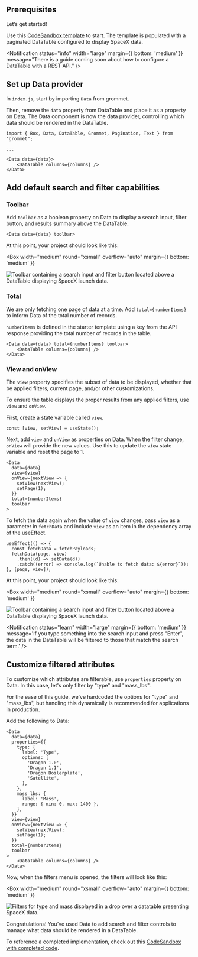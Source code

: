
## Prerequisites

Let’s get started!

Use this [CodeSandbox template](https://codesandbox.io/s/how-to-add-search-and-filter-to-datatable-with-data-7gxmcy?file=/index.js) to start. The template is populated with a paginated DataTable configured to display SpaceX data.

<Notification
  status="info"
  width="large"
  margin={{ bottom: 'medium' }}
  message="There is a guide coming soon about how to configure a DataTable with a REST API."
/>

## Set up Data provider

In `index.js`, start by importing `Data` from grommet.

Then, remove the `data` property from DataTable and place it as a property on Data. The Data component is now the data provider, controlling which data should be rendered in the DataTable.

```
import { Box, Data, DataTable, Grommet, Pagination, Text } from "grommet";

...

<Data data={data}>
    <DataTable columns={columns} />
</Data>
```

## Add default search and filter capabilities

### Toolbar

Add `toolbar` as a boolean property on Data to display a search input, filter button, and results summary above the DataTable.

```
<Data data={data} toolbar>
```

At this point, your project should look like this:

<Box
  width="medium"
  round="xsmall"
  overflow="auto"
  margin={{ bottom: 'medium' }}
>
  <Image
    src="/learnImages/data-simple-toolbar.png"
    alt="Toolbar containing a search input and filter button located above a DataTable displaying SpaceX launch data."
    fit="contain"
  />
</Box>

### Total

We are only fetching one page of data at a time. Add `total={numberItems}` to inform Data of the total number of records.

`numberItems` is defined in the starter template using a key from the API response providing the total number of records in the table.

```
<Data data={data} total={numberItems} toolbar>
    <DataTable columns={columns} />
</Data>
```

### View and onView

The `view` property specifies the subset of data to be displayed, whether that be applied filters, current page, and/or other customizations.

To ensure the table displays the proper results from any applied filters, use `view` and `onView`.

First, create a state variable called `view`.

```
const [view, setView] = useState();
```

Next, add `view` and `onView` as properties on Data. When the filter change, `onView` will provide the new values. Use this to update the `view` state variable and reset the page to 1.

```
<Data
  data={data}
  view={view}
  onView={nextView => {
    setView(nextView);
    setPage(1);
  }}
  total={numberItems}
  toolbar
>
```

To fetch the data again when the value of `view` changes, pass `view` as a parameter in `fetchData` and include `view` as an item in the dependency array of the useEffect.

```
useEffect(() => {
  const fetchData = fetchPayloads;
  fetchData(page, view)
    .then((d) => setData(d))
    .catch((error) => console.log(`Unable to fetch data: ${error}`));
}, [page, view]);
```

At this point, your project should look like this:

<Box
  width="medium"
  round="xsmall"
  overflow="auto"
  margin={{ bottom: 'medium' }}
>
  <Image
    src="/learnImages/data-simple-toolbar.png"
    alt="Toolbar containing a search input and filter button located above a DataTable displaying SpaceX launch data."
    fit="contain"
  />
</Box>

<Notification
  status="learn"
  width="large"
  margin={{ bottom: 'medium' }}
  message='If you type something into the search input and press "Enter", the data in the DataTable will be filtered to those that match the search term.'
/>

<Notification
  status="learn"
  width="large"
  message="If you click on the filter button, Data has populated the filters to include all of the data attributes. The input type (Select, CheckBoxGroup, etc.) is determined based on the type of data and amount of results for that attribute."
/>

## Customize filtered attributes

To customize which attributes are filterable, use `properties` property on Data. In this case, let's only filter by "type" and "mass_lbs".

For the ease of this guide, we've hardcoded the options for "type" and "mass_lbs", but handling this dynamically is recommended for applications in production.

Add the following to Data:

```
<Data
  data={data}
  properties={{
    type: {
      label: 'Type',
      options: [
        'Dragon 1.0',
        'Dragon 1.1',
        'Dragon Boilerplate',
        'Satellite',
      ],
    },
    mass_lbs: {
      label: 'Mass',
      range: { min: 0, max: 1400 },
    },
  }}
  view={view}
  onView={nextView => {
    setView(nextView);
    setPage(1);
  }}
  total={numberItems}
  toolbar
>
    <DataTable columns={columns} />
</Data>
```

Now, when the filters menu is opened, the filters will look like this:

<Box
  width="medium"
  round="xsmall"
  overflow="auto"
  margin={{ bottom: 'medium' }}
>
  <Image
    src="/learnImages/data-simple-filters.png"
    alt="Filters for type and mass displayed in a drop over a datatable presenting SpaceX data."
    fit="contain"
  />
</Box>

Congratulations! You’ve used Data to add search and filter controls to manage what data should be rendered in a DataTable.

To reference a completed implementation, check out this [CodeSandbox with completed code](https://codesandbox.io/s/how-to-add-search-and-filter-to-datatable-with-data-completed-crbf9h?file=/index.js).

